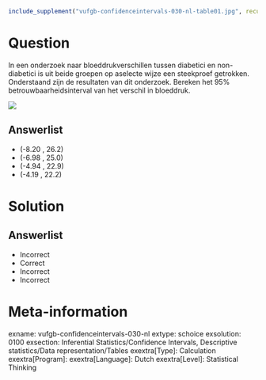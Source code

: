 ```{r, echo = FALSE, results = "hide"}
include_supplement("vufgb-confidenceintervals-030-nl-table01.jpg", recursive = TRUE)
```

Question
========
  
In een onderzoek naar bloeddrukverschillen tussen diabetici en non-diabetici is uit beide groepen op aselecte wijze een steekproef getrokken. Onderstaand zijn de resultaten van dit onderzoek. Bereken het 95% betrouwbaarheidsinterval van het verschil in bloeddruk.

![](vufgb-confidenceintervals-030-nl-table01.jpg)
  
Answerlist
----------
* (-8.20 , 26.2)
* (-6.98 , 25.0)
* (-4.94 , 22.9)
* (-4.19 , 22.2)


Solution
========

Answerlist
----------
* Incorrect
* Correct
* Incorrect
* Incorrect

Meta-information
================
exname: vufgb-confidenceintervals-030-nl
extype: schoice
exsolution: 0100
exsection: Inferential Statistics/Confidence Intervals, Descriptive statistics/Data representation/Tables
exextra[Type]: Calculation
exextra[Program]: 
exextra[Language]: Dutch
exextra[Level]: Statistical Thinking